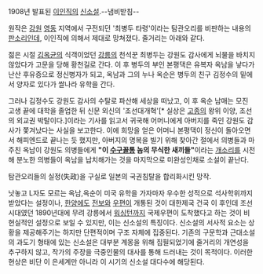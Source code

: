 1908년 발표된 [[이인직]]의 [[신소설]].--냄비받침-- 

원작은 [[강원]] [[영동]] 지역에서 구전되던 '최병두 타령'이라는 탐관오리를 비판하는 내용의 [[판소리]]인데, 이인직에 의해서 제대로 망쳐졌다. 줄거리는 아래와 같다.

젊은 시절 [[김옥균]]의 식객이었던 [[강릉]]의 천석꾼 최병두는 강원도 감사에게 뇌물을 바치지 않았다가 고문을 당해 황천길로 간다. 이 후 병두의 부인 본평댁은 유복자 옥남을 낳다가 난산 후유증으로 정신병자가 되고, 옥남과 그의 누나 옥순은 병두의 친구 김정수의 밑에서 양자로 있다가 쌀나라 유학을 간다.

그러나 김정수도 강원도 감사의 수탈로 파산해 세상을 떠났고, 이 후 옥순 남매는 모진 고생 끝에 대학을 졸업한 뒤 신문 외신의 '조선대개혁'[* 실상은 [[고종]]의 왕위 이양, 조선의 외교권 박탈이다.]이라는 기사를 읽고서 귀국해 어머니에게 아버지를 죽인 강원도 감사가 쫓겨났다는 사실을 보고한다. 이에 희망을 얻은 어머니 본평댁이 정신이 돌아오면서 해피엔드로 끝나는 듯 했지만, 아버지의 명복을 빌기 위해 찾아간 절에서 의병들과 마주친 옥남이 강원도 의병들에게 '''"이 [[수구꼴통]] 놈의 무식한 새끼들"'''이라는 [[개소리]]를 시전해 분노한 의병들이 옥남을 납치해가는 것을 마지막으로 미완성인채로 소설이 끝난다. 

탐관오리들의 실정(失政)을 구실로 일본의 국권침탈을 합리화시킨 망작. 

낫놓고 L자도 모르는 옥남,옥순이 미국 유학을 가자마자 우수한 성적으로 석사학위까지 받았다는 설정이나, [[한양]]에도 [[전보]]와 [[우편]]이 개통된 것이 대한제국 건국 이 후인데 조선시대였던 1890년대에 무려 강릉에서 [[워싱턴]]까지 국제우편이 도착했다고 하는 것이 비현실적인 설정으로 보일 수 있지만, 이는 신소설의 특징이다. 신소설의 서사적 요소는 상황을 제공해주기는 하지만 단편적이며 구조 자체에 집중된다. 기존의 구문학과 근대소설의 과도기 형태에 있는 신소설은 대부분 계몽을 위해 집필되었기에 줄거리의 개연성을 추구하지 않고, 작가의 주장을 극중인물의 대사를 통해 드러내는 것이 목적이다. 이러한 현상은 비단 이 은세계만 아니라 이 시기의 신소설 대다수에 해당된다.
